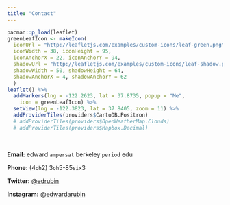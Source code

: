 ```yaml
---
title: "Contact"
---
```


```R
pacman::p_load(leaflet)
greenLeafIcon <- makeIcon(
  iconUrl = "http://leafletjs.com/examples/custom-icons/leaf-green.png",
  iconWidth = 38, iconHeight = 95,
  iconAnchorX = 22, iconAnchorY = 94,
  shadowUrl = "http://leafletjs.com/examples/custom-icons/leaf-shadow.png",
  shadowWidth = 50, shadowHeight = 64,
  shadowAnchorX = 4, shadowAnchorY = 62
  )
leaflet() %>%
  addMarkers(lng = -122.2623, lat = 37.8735, popup = "Me",
    icon = greenLeafIcon) %>%
  setView(lng = -122.3823, lat = 37.8405, zoom = 11) %>%
  addProviderTiles(providers$CartoDB.Positron)
  # addProviderTiles(providers$OpenWeatherMap.Clouds)
  # addProviderTiles(providers$Mapbox.Decimal)
```

<br>

__Email:__ edward `ampersat` berkeley `period` edu

__Phone:__ (4`oh`2) 3`oh`5-85`six`3

__Twitter:__ [\@edrubin](https://twitter.com/edrubin)

__Instagram:__ [\@edwardarubin](https://instagram.com/edwardarubin/)
